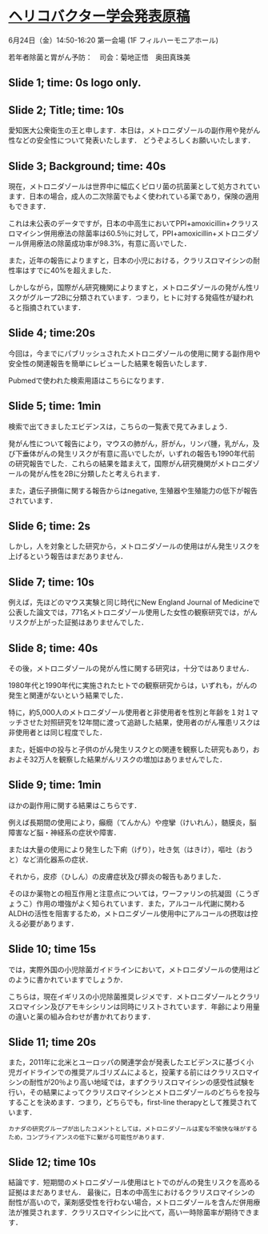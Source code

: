 # [ヘリコバクター学会発表原稿](http://winterwang.github.io/metronidazole/#1)

6月24日（金）14:50-16:20 第一会場 (1F フィルハーモニアホール)

若年者除菌と胃がん予防：　司会：菊地正悟　奥田真珠美


## Slide 1; time: 0s logo only.

## Slide 2; Title;  time: 10s

愛知医大公衆衛生の王と申します．本日は，メトロニダゾールの副作用や発がん性などの安全性について発表いたします．
どうぞよろしくお願いいたします．


## Slide 3; Background; time: 40s 

現在，メトロニダゾールは世界中に幅広くピロリ菌の抗菌薬として処方されています．日本の場合，成人の二次除菌でもよく使われている薬であり，保険の適用もできます．

これは未公表のデータですが，日本の中高生においてPPI+amoxicillin+クラリスロマイシン併用療法の除菌率は60.5％に対して，PPI+amoxicillin+メトロニダゾール併用療法の除菌成功率が98.3%，有意に高いでした．

また，近年の報告によりますと，日本の小児における，クラリスロマイシンの耐性率はすでに40%を超えました．

しかしながら，国際がん研究機関によりますと，メトロニダゾールの発がん性リスクがグループ2Bに分類されています．つまり，ヒトに対する発癌性が疑われると指摘されています．

## Slide 4; time:20s

今回は，今までにパブリッシュされたメトロニダゾールの使用に関する副作用や安全性の関連報告を簡単にレビューした結果を報告いたします．

Pubmedで使われた検索用語はこちらになります．


## Slide 5; time: 1min

検索で出てきましたエビデンスは，こちらの一覧表で見てみましょう．

発がん性について報告により，マウスの肺がん，肝がん，リンパ腫，乳がん，及び下垂体がんの発生リスクが有意に高いでしたが，いずれの報告も1990年代前の研究報告でした．これらの結果を踏まえて，国際がん研究機関がメトロニダゾールの発がん性を2Bに分類したと考えられます．

また，遺伝子損傷に関する報告からはnegative, 生殖器や生殖能力の低下が報告されています．

## Slide 6; time: 2s

しかし，人を対象とした研究から，メトロニダゾールの使用はがん発生リスクを上げるという報告はまだありません．


## Slide 7; time: 10s 
例えば，先ほどのマウス実験と同じ時代にNew England Journal of Medicineで公表した論文では，771名メトロニダゾール使用した女性の観察研究では，がんリスクが上がった証拠はありませんでした．

## Slide 8; time: 40s 
その後，メトロニダゾールの発がん性に関する研究は，十分ではありません．

1980年代と1990年代に実施されたヒトでの観察研究からは，いずれも，がんの発生と関連がないという結果でした．

特に，約5,000人のメトロニダゾール使用者と非使用者を性別と年齢を１対１マッチさせた対照研究を12年間に渡って追跡した結果，使用者のがん罹患リスクは非使用者とは同じ程度でした．

また，妊娠中の投与と子供のがん発生リスクとの関連を観察した研究もあり，おおよそ32万人を観察した結果がんリスクの増加はありませんでした．


## Slide 9; time: 1min 
ほかの副作用に関する結果はこちらです．

例えば長期間の使用により，癲癇（てんかん）や痙攣（けいれん），髄膜炎，脳障害など脳・神経系の症状や障害．

または大量の使用により発生した下痢（げり），吐き気（はきけ），嘔吐（おうと）など消化器系の症状．

それから，皮疹（ひしん）の皮膚症状及び膵炎の報告もありました．

そのほか薬物との相互作用と注意点については，ワーファリンの抗凝固（こうぎょうこ）作用の増強がよく知られています．また，アルコール代謝に関わるALDHの活性を阻害するため，メトロニダゾール使用中にアルコールの摂取は控える必要があります．


## Slide 10; time 15s 
では，実際外国の小児除菌ガイドラインにおいて，メトロニダゾールの使用はどのように書かれていますでしょうか．

こちらは，現在イギリスの小児除菌推奨レジメです．メトロニダゾールとクラリスロマイシン及びアモキシシリンは同時にリストされています．年齢により用量の違いと薬の組み合わせが書かれております．


## Slide 11; time 20s 
また，2011年に北米とユーロッパの関連学会が発表したエビデンスに基づく小児ガイドラインでの推奨アルゴリズムによると，投薬する前にはクラリスロマイシンの耐性が20％より高い地域では，まずクラリスロマイシンの感受性試験を行い，その結果によってクラリスロマイシンとメトロニダゾールのどちらを投与することを決めます．つまり，どちらでも，first-line therapyとして推奨されています．

`カナダの研究グループが出したコメントとしては，メトロニダゾールは変な不愉快な味がするため，コンプライアンスの低下に繋がる可能性があります．`

## Slide 12; time 10s 

結論です．短期間のメトロニダゾール使用はヒトでのがんの発生リスクを高める証拠はまだありません．
最後に，日本の中高生におけるクラリスロマイシンの耐性が高いので，薬剤感受性を行わない場合，メトロニダゾールを含んだ併用療法が推奨されます．クラリスロマイシンに比べて，高い一時除菌率が期待できます．
